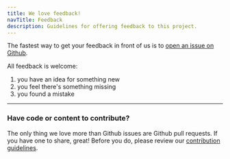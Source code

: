 ```yaml
---
title: We love feedback!
navTitle: Feedback
description: Guidelines for offering feedback to this project.
---
```


The fastest way to get your feedback in front of us is to [open an issue on Github](https://github.com/rocketinsights/edb_docs_advocacy/). 

All feedback is welcome:

1. you have an idea for something new
2. you feel there's something missing
3. you found a mistake

---

### Have code or content to contribute?

The only thing we love more than Github issues are Github pull requests. If you have one to share, great! Before you do, please review our [contribution guidelines](/community/contribute).

